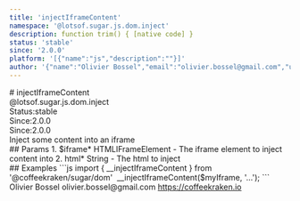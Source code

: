 ```yaml
---
title: 'injectIframeContent'
namespace: '@lotsof.sugar.js.dom.inject'
description: function trim() { [native code] }
status: 'stable'
since: '2.0.0'
platform: '[{"name":"js","description":""}]'
author: '{"name":"Olivier Bossel","email":"olivier.bossel@gmail.com","url":"https://coffeekraken.io"}'
---
```

<div class="docmap-mdx">
# injectIframeContent
<div class="_namespace">@lotsof.sugar.js.dom.inject</div>
<div class="_metas">
<div class="_status"><span class="_status-label">Status:</span><span class="_status-value -stable">stable</span></div>
<div class="_since"><span class="_since-label">Since:</span><span class="_since-value">2.0.0</span></div>
<div class="_since"><span class="_since-label">Since:</span><span class="_since-value">2.0.0</span></div>
</div>
<div class="_description">
Inject some content into an iframe
</div>
<div class="_params">
## Params
1. <span class="_name">$iframe<span class="_required">*</span></span><span class="_default"></span> <span class="_type">HTMLIFrameElement</span>
   - The iframe element to inject content into
2. <span class="_name">html<span class="_required">*</span></span><span class="_default"></span> <span class="_type">String</span>
   - The html to inject
</div>
<div class="_examples">
## Examples
```js
import { __injectIframeContent } from '@coffeekraken/sugar/dom'
 __injectIframeContent($myIframe, '<html>...</html>');
```
</div>
<div class="_author">
<span class="_name">Olivier Bossel</span>
<span class="_email">olivier.bossel@gmail.com</span>
<a href="https://coffeekraken.io" target="_blank" class="_url">https://coffeekraken.io</a>
</div>
</div>